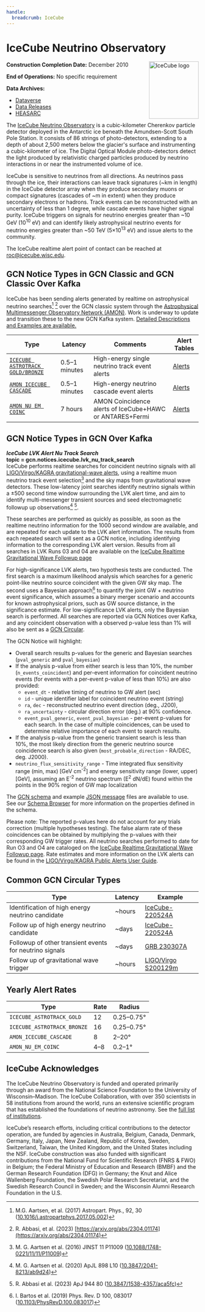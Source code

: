 ```yaml
---
handle:
  breadcrumb: IceCube
---
```



# IceCube Neutrino Observatory

<img
  src={logo}
  alt="IceCube logo"
  align="right"
  width="130"
  height="150"
  className="height-auto"
/>

**Construction Completion Date:** December 2010

**End of Operations:** No specific requirement

**Data Archives:**

- [Dataverse](https://dataverse.harvard.edu/dataverse/icecube)
- [Data Releases](https://icecube.wisc.edu/science/data-releases/)
- [HEASARC](https://heasarc.gsfc.nasa.gov/W3Browse/icecube/icecubepsc.html)

The [IceCube Neutrino Observatory](https://icecube.wisc.edu/) is a cubic-kilometer Cherenkov particle detector
deployed in the Antarctic ice beneath the Amundsen-Scott South Pole Station. It consists of 86 strings of
photo-detectors, extending to a depth of about 2,500 meters below the glacier's surface and
instrumenting a cubic-kilometer of ice. The Digital Optical Module photo-detectors detect the light
produced by relativistic charged particles produced by neutrino interactions in or near the instrumented
volume of ice.

IceCube is sensitive to neutrinos from all directions. As neutrinos pass through the ice, their interactions can
leave track signatures (~km in length) in the IceCube detector array when they produce secondary muons or compact
signatures (cascades of ~m in extent) when they produce secondary electrons or hadrons.
Track events can be reconstructed with an uncertainty of less than 1 degree, while cascade events
have higher signal purity. IceCube triggers on signals for neutrino energies greater than ~10 GeV
(10<sup>10</sup> eV) and can identify likely astrophysical neutrino events for neutrino
energies greater than ~50 TeV (5×10<sup>13</sup> eV) and issue alerts to the community.

The IceCube realtime alert point of contact can be reached at roc@icecube.wisc.edu.

## GCN Notice Types in GCN Classic and GCN Classic Over Kafka

IceCube has been sending alerts generated by realtime on astrophysical neutrino searches[^1] [^2]
over the GCN classic system through the
[Astrophysical Multimessenger Observatory Network (AMON)](https://www.amon.psu.edu). Work is underway
to update and transition these to the new GCN Kafka system.
[Detailed Descriptions and Examples are available.](https://gcn.gsfc.nasa.gov/amon.html)

<div className="overflow-table">

| Type                                                                                                              | Latency       | Comments                                                 | Alert Tables                                                             |
| ----------------------------------------------------------------------------------------------------------------- | ------------- | -------------------------------------------------------- | ------------------------------------------------------------------------ |
| [`ICECUBE ASTROTRACK GOLD/BRONZE`](http://gcn.gsfc.nasa.gov/doc/IceCube_High_Energy_Neutrino_Track_Alerts_v2.pdf) | 0.5–1 minutes | High-energy single neutrino track event alerts           | [Alerts](https://gcn.gsfc.nasa.gov/amon_icecube_gold_bronze_events.html) |
| [`AMON ICECUBE CASCADE`](http://gcn.gsfc.nasa.gov/doc/High_Energy_Neutrino_Cascade_Alerts.pdf)                    | 0.5–1 minutes | High-energy neutrino cascade event alerts                | [Alerts](https://gcn.gsfc.nasa.gov/amon_icecube_cascade_events.html)     |
| [`AMON NU EM COINC`](https://gcn.gsfc.nasa.gov/doc/gamma_nu.pdf)                                                  | 7 hours       | AMON Coincidence alerts of IceCube+HAWC or ANTARES+Fermi | [Alerts](https://gcn.gsfc.nasa.gov/amon_nu_em_coinc_events.html)         |

</div>

## GCN Notice Types in GCN Over Kafka

**_IceCube LVK Alert Nu Track Search_**\
**topic = gcn.notices.icecube.lvk_nu_track_search**\
IceCube performs realtime searches for coincident neutrino signals with all
[LIGO/Virgo/KAGRA gravitational-wave alerts](https://emfollow.docs.ligo.org/userguide/), using
a realtime muon neutrino track event selection[^3] and the sky maps from gravitational
wave detectors. These low-latency joint searches identify neutrino signals within a ±500 second time
window surrounding the LVK alert time, and aim to identify multi-messenger transient
sources and seed electromagnetic followup up observations[^4] [^5].

These searches are performed as quickly as possible, as soon as the realtime neutrino information for the 1000 second window
are available, and are repeated for each update
to the LVK alert information. The results from each repeated search will sent as a GCN notice,
including identifying information to the corresponding LVK alert version. Results from all searches
in LVK Runs 03 and 04 are available on the [IceCube Realtime Gravitational Wave Followup page](https://roc.icecube.wisc.edu/public/LvkNuTrackSearch/)

For high-significance LVK alerts, two hypothesis tests
are conducted. The first search is a maximum likelihood analysis which searches for a
generic point-like neutrino source coincident with the given GW sky map. The
second uses a Bayesian approach[^6] to quantify the joint GW + neutrino event significance, which
assumes a binary merger scenario and accounts for known astrophysical priors, such as GW source
distance, in the significance estimate. For low-significance LVK alerts, only the Bayesian search
is performed. All searches are reported via GCN Notices over Kafka, and any coincident
observation with a observed p-value less than 1% will also
be sent as a [GCN Circular](/circulars).

The GCN Notice will highlight:

- Overall search results p-values for the generic and Bayesian searches (`pval_generic` and `pval_bayesian`)
- If the analysis p-value from either search is less than 10%, the number (`n_events_coincident`) and per-event information for coincident neutrino events (for events with a per-event p-value of less than 10%) are also provided:
  - `event_dt` - relative timing of neutrino to GW alert (sec)
  - `id` - unique identifier label for coincident neutrino event (string)
  - `ra`, `dec` - reconstructed neutrino event direction (deg., J200),
  - `ra_uncertainty` - circular direction error (deg.) at 90% confidence.
  - `event_pval_generic`, `event_pval_bayesian` - per-event p-values for each search. In the case of multiple coincidences, can be used to determine relative importance of each event to search results.
- If the analysis p-value from the generic transient search is less than 10%, the most likely direction from the generic neutrino source coincidence search is also given (`most_probable_direction` - RA/DEC, deg. J2000).
- `neutrino_flux_sensitivity_range` - Time integrated flux sensitivity range (min, max) [GeV cm<sup>-2</sup>] and energy sensitivity range (lower, upper) [GeV], assuming an E<sup>-2</sup> neutrino spectrum (E<sup>2</sup> dN/dE) found within the points in the 90% region of GW map localization

The [GCN schema](/schema/stable/gcn/notices/icecube/lvk_nu_track_search.schema.json) and
example [JSON message](/schema/stable/gcn/notices/icecube/lvk_nu_track_search.example.json) files
are available to use. See our [Schema Browser](/docs/schema/stable/gcn/notices/icecube/lvk_nu_track_search.schema.json) for more information on the properties defined in the schema.

Please note: The reported p-values here do not account for any trials correction (multiple hypotheses
testing). The false alarm rate of these coincidences can be obtained by multiplying the p-values
with their corresponding GW trigger rates. All neutrino searches performed to date for
Run O3 and O4 are cataloged on the [IceCube Realtime Gravitational Wave Followup page](https://roc.icecube.wisc.edu/public/LvkNuTrackSearch/).
Rate estimates and more information on the LVK alerts can be found in the [LIGO/Virgo/KAGRA Public Alerts User Guide](https://emfollow.docs.ligo.org/).

## Common GCN Circular Types

<div className="overflow-table">

| Type                                                    | Latency | Example                                 |
| ------------------------------------------------------- | ------- | --------------------------------------- |
| Identification of high energy neutrino candidate        | ~hours  | [IceCube-220524A](/circulars/32102)     |
| Follow up of high energy neutrino candidate             | ~days   | [IceCube-220524A](/circulars/32114)     |
| Followup of other transient events for neutrino signals | ~days   | [ GRB 230307A](/circulars/33430)        |
| Follow up of gravitational wave trigger                 | ~hours  | [LIGO/Virgo S200129m](/circulars/26927) |

</div>

## Yearly Alert Rates

<div className="overflow-table">

| Type                        | Rate | Radius     |
| --------------------------- | ---- | ---------- |
| `ICECUBE_ASTROTRACK_GOLD`   | 12   | 0.25–0.75° |
| `ICECUBE_ASTROTRACK_BRONZE` | 16   | 0.25–0.75° |
| `AMON_ICECUBE_CASCADE`      | 8    | 2–20°      |
| `AMON_NU_EM_COINC`          | 4–8  | 0.2–1°     |

</div>

## IceCube Acknowledges

The IceCube Neutrino Observatory is funded and operated primarily through an award from
the National Science Foundation to the University of Wisconsin–Madison. The IceCube
Collaboration, with over 350 scientists in 58 institutions from around the world, runs an
extensive scientific program that has established the foundations of neutrino
astronomy. See the [full list of institutions](https://icecube.wisc.edu/collaboration/institutions).

IceCube’s research efforts, including critical contributions to the detector operation,
are funded by agencies in Australia, Belgium, Canada, Denmark, Germany, Italy, Japan, New Zealand,
Republic of Korea, Sweden, Switzerland, Taiwan, the United Kingdom, and the United States
including the NSF. IceCube construction was also funded with significant contributions from the
National Fund for Scientific Research (FNRS & FWO) in Belgium; the Federal Ministry of
Education and Research (BMBF) and the German Research Foundation (DFG) in Germany; the
Knut and Alice Wallenberg Foundation, the Swedish Polar Research Secretariat, and the
Swedish Research Council in Sweden; and the Wisconsin Alumni Research Foundation in the U.S.

[^1]: M.G. Aartsen, et al. (2017) Astropart. Phys., 92, 30 ([10.1016/j.astropartphys.2017.05.002](http://dx.doi.org/10.1016/j.astropartphys.2017.05.002))

[^2]: R. Abbasi, et al. (2023) [https://arxiv.org/abs/2304.01174](https://arxiv.org/abs/2304.01174)

[^3]: M. G. Aartsen et al. (2016) JINST 11 P11009 ([10.1088/1748-0221/11/11/P11009](https://doi.org/10.1088/1748-0221/11/11/P11009))

[^4]: M. G. Aartsen et al. (2020) ApJL 898 L10 ([10.3847/2041-8213/ab9d24](https://doi.org/10.3847/2041-8213/ab9d24))

[^5]: R. Abbasi et al. (2023) ApJ 944 80 ([10.3847/1538-4357/aca5fc](https://doi.org/10.3847/1538-4357/aca5fc))

[^6]: I. Bartos et al. (2019) Phys. Rev. D 100, 083017 ([10.1103/PhysRevD.100.083017](https://doi.org/10.1103/PhysRevD.100.083017))
